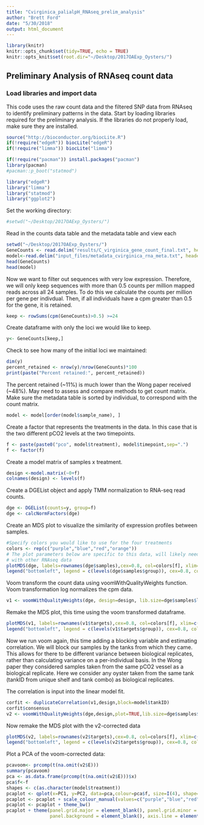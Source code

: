 ```yaml
---
title: "Cvirginica_palialpH_RNAseq_prelim_analysis"
author: "Brett Ford"
date: "5/30/2018"
output: html_document
---
```


```r
library(knitr)
knitr::opts_chunk$set(tidy=TRUE, echo = TRUE)
knitr::opts_knit$set(root.dir="~/Desktop/2017OAExp_Oysters/")
```

## Preliminary Analysis of RNAseq count data

### Load libraries and import data
This code uses the raw count data and the filtered SNP data from RNAseq to identify preliminary patterns in the data.
Start by loading libraries required for the preliminary analysis. If the libraries do not properly load, make sure they are installed.
```r
source("http://bioconductor.org/biocLite.R")
if(!require("edgeR")) biocLite("edgeR")
if(!require("limma")) biocLite("limma")

if(!require("pacman")) install.packages("pacman")
library(pacman)
#pacman::p_boot("statmod")

library("edgeR")
library("limma")
library("statmod")
library("ggplot2")
```
Set the working directory:
```r
#setwd("~/Desktop/2017OAExp_Oysters/")
```

Read in the counts data table and the metadata table and view each
```r
setwd("~/Desktop/2017OAExp_Oysters/")
GeneCounts <- read.delim("results/C_virginica_gene_count_final.txt", header=TRUE, sep="", row.names=1)
model<-read.delim("input_files/metadata_cvirginica_rna_meta.txt", header=TRUE)
head(GeneCounts)
head(model)
```

Now we want to filter out sequences with very low expression. Therefore, we will only keep sequences with more than 0.5 counts per million mapped reads across all 24 samples. To do this we calculate the counts per million per gene per indivdual. Then, if all individuals have a cpm greater than 0.5 for the gene, it is retained.
```r
keep <- rowSums(cpm(GeneCounts)>0.5) >=24
```

Create dataframe with only the loci we would like to keep. 
```r
y<- GeneCounts[keep,]
```

Check to see how many of the initial loci we maintained:
```r
dim(y)
percent_retained <- nrow(y)/nrow(GeneCounts)*100
print(paste("Percent retained:", percent_retained))
```

The percent retained (~11%) is much lower than the Wong paper received (~48%). May need to assess and compare methods to get count matrix.
Make sure the metadata table is sorted by individual, to correspond with the count matrix.
```r
model <- model[order(model$sample_name), ]
```

Create a factor that represents the treatments in the data. In this case that is the two different pCO2 levels at the two timepoints.
```r
f <- paste(paste0("pco", model$treatment), model$timepoint,sep=".")
f <- factor(f)
```

Create a model matrix of samples x treatment.
```r
design <-model.matrix(~0+f)
colnames(design) <- levels(f)
```

Create a DGEList object and apply TMM normalization to RNA-seq read counts.
```r
dge <- DGEList(counts=y, group=f)
dge <- calcNormFactors(dge)
```

Create an MDS plot to visualize the similarity of expression profiles between samples.
```r
#Specify colors you would like to use for the four treatments
colors <- rep(c("purple","blue","red","orange"))
# The plot parameters below are specific to this data, will likely need to change if working
# with other RNAseq data
plotMDS(dge, labels=rownames(dge$samples),cex=0.8, col=colors[f], xlim=c(-1.5, 1.5), ylim=c(-0.8, 0.8))
legend("bottomleft", legend = c(levels(dge$samples$group)), cex=0.8, col = c("purple","blue","red","orange"), lty = c(1, 1, 1, 1))

```

Voom transform the count data using voomWithQualityWeights function. Voom transformation log normalizes the cpm data.
```r
v1 <- voomWithQualityWeights(dge, design=design, lib.size=dge$samples$lib.size, plot = TRUE)
```

Remake the MDS plot, this time using the voom transformed dataframe.
```r
plotMDS(v1, labels=rownames(v1$targets),cex=0.8, col=colors[f], xlim=c(-1.5, 1.5), ylim=c(-0.8, 0.8))
legend("bottomleft", legend = c(levels(v1$targets$group)), cex=0.8, col = c("purple","blue","red","orange"), lty = c(1, 1, 1, 1))
```

Now we run voom again, this time adding a blocking variable and estimating correlation. We will block our samples by the tanks from which they came. This allows for there to be different variance between biological replicates, rather than calculating variance on a per-individual basis. In the Wong paper they considered samples taken from the same pCO2 vessel as a biological replicate. Here we consider any oyster taken from the same tank (tankID from unique shelf and tank combo) as biological replicates.

The correlation is input into the linear model fit.
```r
corfit <- duplicateCorrelation(v1,design,block=model$tankID)
corfit$consensus
v2 <- voomWithQualityWeights(dge,design,plot=TRUE,lib.size=dge$samples$lib.size,block=model$tankID,correlation=corfit$consensus)
```

Now remake the MDS plot with the v2-corrected data
```r
plotMDS(v2, labels=rownames(v2$targets),cex=0.8, col=colors[f], xlim=c(-1.5, 1.5), ylim=c(-0.8, 0.8))
legend("bottomleft", legend = c(levels(v2$targets$group)), cex=0.8, col = c("purple","blue","red","orange"), lty = c(1, 1, 1, 1))
```

Plot a PCA of the voom-corrected data:
```r
pcavoom<- prcomp(t(na.omit(v2$E)))
summary(pcavoom)
pca <- as.data.frame(prcomp(t(na.omit(v2$E)))$x)
pca$f<-f
shapes <- c(as.character(model$treatment))
pcaplot <- qplot(x=PC1, y=PC2, data=pca,colour=pca$f, size=I(4), shape=shapes)
pcaplot <- pcaplot + scale_colour_manual(values=c("purple","blue","red","orange"), breaks=c("pco400.3","pco400.6","pco2800.3","pco2800.6"), name=NULL, labels=c("400.3","400.6","2800.3","2800.6"))
pcaplot <- pcaplot + theme_bw()
pcaplot + theme(panel.grid.major = element_blank(), panel.grid.minor = element_blank(), axis.title=element_text(size=14),legend.text=element_text(size=14),
                panel.background = element_blank(), axis.line = element_line(color = "black"), axis.text.y = element_text(angle = 90), legend.key = element_blank())

```

